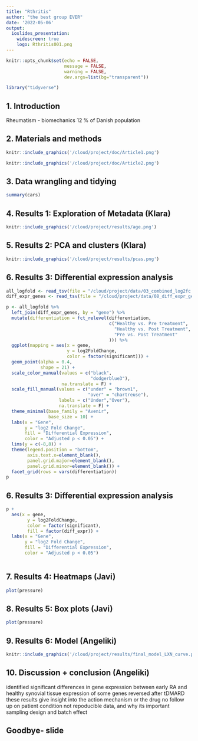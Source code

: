 ```yaml
---
title: "Rthritis"
author: "the best group EVER"
date: '2022-05-06'
output: 
  ioslides_presentation:
    widescreen: true
    logo: Rthritis001.png
---
```


<style type="text/css">
slides > slide:not(.nobackground):after {
  content: '';
}
</style>


```r
knitr::opts_chunk$set(echo = FALSE,
                      message = FALSE,
                      warning = FALSE,
                      dev.args=list(bg="transparent"))
```

```r
library("tidyverse")
```

## 1. Introduction

Rheumatism - biomechanics
12 % of Danish population


## 2. Materials and methods

```r
knitr::include_graphics('/cloud/project/doc/Article1.png')
```
```r
knitr::include_graphics('/cloud/project/doc/Article2.png')
```

## 3. Data wrangling and tidying

```r
summary(cars)
```

## 4. Results 1: Exploration of Metadata (Klara)

```r
knitr::include_graphics('/cloud/project/results/age.png')
```

## 5. Results 2: PCA and clusters (Klara) 

```r
knitr::include_graphics('/cloud/project/results/pcas.png')
```

## 6. Results 3: Differential expression analysis {#log1}

<style>
    #log1 > p {
      margin-top: -50px;
    }
</style>

```r
all_logfold <- read_tsv(file = "/cloud/project/data/03_combined_log2fc.tsv")
diff_expr_genes <- read_tsv(file = "/cloud/project/data/08_diff_expr_genes.tsv")

p <- all_logfold %>% 
  left_join(diff_expr_genes, by = "gene") %>%
  mutate(differentiation = fct_relevel(differentiation, 
                                       c("Healthy vs. Pre treatment",
                                         "Healthy vs. Post Treatment",
                                         "Pre vs. Post Treatment"
                                       ))) %>% 
  ggplot(mapping = aes(x = gene, 
                       y = log2FoldChange,
                       color = factor(significant))) + 
  geom_point(alpha = 0.4, 
             shape = 21) +
  scale_color_manual(values = c("black", 
                                "dodgerblue3"), 
                     na.translate = F) +
  scale_fill_manual(values = c("under" = "brown1",
                               "over" = "chartreuse"),
                    labels = c("Under","Over"),
                    na.translate = F) +
  theme_minimal(base_family = "Avenir",
                base_size = 10) +
  labs(x = "Gene", 
       y = "log2 Fold Change",
       fill = "Differential Expression",
       color = "Adjusted p < 0.05") +
  lims(y = c(-8,8)) +
  theme(legend.position = "bottom",
        axis.text.x=element_blank(),
        panel.grid.major=element_blank(),
        panel.grid.minor=element_blank()) +
  facet_grid(rows = vars(differentiation))
p

```

## 6. Results 3: Differential expression analysis {#log2}

<style>
    #log2 > p {
      margin-top: -50px;
    }
</style>

```r
p + 
  aes(x = gene,
        y = log2FoldChange,
        color = factor(significant),
        fill = factor(diff_expr)) +
  labs(x = "Gene", 
       y = "log2 Fold Change",
       fill = "Differential Expression",
       color = "Adjusted p < 0.05")
  
```

## 7. Results 4: Heatmaps (Javi)

```r
plot(pressure)
```

## 8. Results 5: Box plots (Javi)

```r
plot(pressure)
```

## 9. Results 6: Model (Angeliki)

```r
knitr::include_graphics('/cloud/project/results/final_model_LXN_curve.png')
```

## 10. Discussion + conclusion (Angeliki)

identified significant differences in gene expression between early RA and healthy synovial tissue
expression of some genes reversed after tDMARD
these results give insight into the action mechanism or the drug
no follow up on patient condition
not repoducible data, and why its important
sampling design and batch effect

## Goodbye- slide



